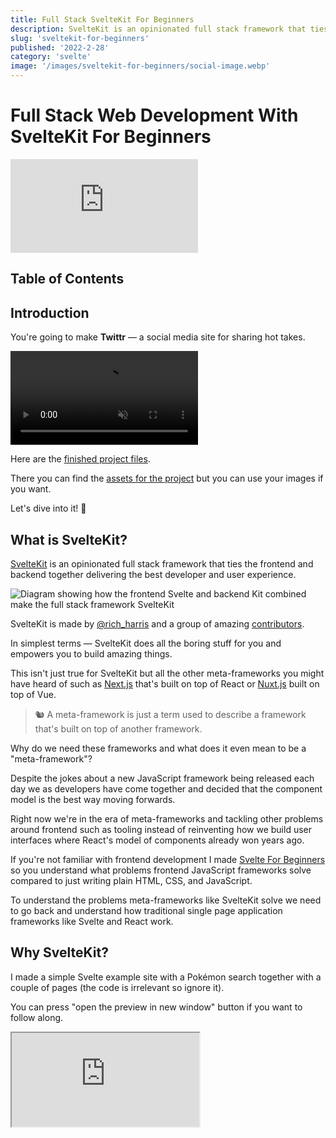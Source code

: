 ```yaml
---
title: Full Stack SvelteKit For Beginners
description: SvelteKit is an opinionated full stack framework that ties the frontend and backend together delivering the best developer and user experience.
slug: 'sveltekit-for-beginners'
published: '2022-2-28'
category: 'svelte'
image: '/images/sveltekit-for-beginners/social-image.webp'
---
```


# Full Stack Web Development With SvelteKit For Beginners

<Iframe
  title="SvelteKit For Beginners"
  src="https://www.youtube.com/embed/bLBHecY4-ak"
  frameborder="0"
  allow="accelerometer; autoplay; clipboard-write; encrypted-media; gyroscope; picture-in-picture"
  allowfullscreen
></Iframe>

## Table of Contents

## Introduction

You're going to make **Twittr** — a social media site for sharing hot takes.

<video autoPlay={true} loop muted controls>
  <source src="/images/sveltekit-for-beginners/twittr.mp4" type="video/mp4" />
</video>

Here are the [finished project files](https://github.com/JoysOfCode/sveltekit-for-beginners).

There you can find the [assets for the project](https://github.com/JoysOfCode/sveltekit-for-beginners/tree/main/static) but you can use your images if you want.

Let's dive into it! 🐬

## What is SvelteKit?

[SvelteKit](https://kit.svelte.dev/) is an opinionated full stack framework that ties the frontend and backend together delivering the best developer and user experience.

<Image
  width={774}
  height={362}
  src="/images/sveltekit-for-beginners/sveltekit.webp"
  alt="Diagram showing how the frontend Svelte and backend Kit combined make the full stack framework SvelteKit"
/>

SvelteKit is made by [@rich_harris](https://twitter.com/rich_harris) and a group of amazing [contributors](https://github.com/sveltejs/kit/graphs/contributors).

In simplest terms — SvelteKit does all the boring stuff for you and empowers you to build amazing things.

This isn't just true for SvelteKit but all the other meta-frameworks you might have heard of such as [Next.js](https://nextjs.org/) that's built on top of React or [Nuxt.js](https://nuxtjs.org/) built on top of Vue.

<blockquote>
  🐿️ A meta-framework is just a term used to describe a framework that's built
  on top of another framework.
</blockquote>

Why do we need these frameworks and what does it even mean to be a "meta-framework"?

Despite the jokes about a new JavaScript framework being released each day we as developers have come together and decided that the component model is the best way moving forwards.

Right now we're in the era of meta-frameworks and tackling other problems around frontend such as tooling instead of reinventing how we build user interfaces where React's model of components already won years ago.

If you're not familiar with frontend development I made [Svelte For Beginners](https://joyofcode.xyz/svelte-for-beginners) so you understand what problems frontend JavaScript frameworks solve compared to just writing plain HTML, CSS, and JavaScript.

To understand the problems meta-frameworks like SvelteKit solve we need to go back and understand how traditional single page application frameworks like Svelte and React work.

## Why SvelteKit?

I made a simple Svelte example site with a Pokémon search together with a couple of pages (the code is irrelevant so ignore it).

You can press "open the preview in new window" button if you want to follow along.

<Iframe
  title="Svelte Single Page Application Example"
  src="https://codesandbox.io/embed/svelte-spa-example-hbowb?fontsize=14&hidenavigation=1&module=%2Froutes%2FHome.svelte&theme=dark&runonclick=1"
/>

Everything you see on the page like the content changing and navigation is done by JavaScript.

This is normal to most people who started web development in recent years. In the past if you used a server-side language like [PHP](https://www.php.net/) this wouldn't be possible because a server would have to create the page and send you the HTML over the wire and then you would sprinkle JavaScript using something like [jQuery](https://jquery.com/).

The reason frontend JavaScript frameworks exist is because we want that nice user experience and feedback when you're entering a form and app-like feel navigating pages without having to refresh the page (think of Gmail) but it comes at a cost.

If you disable JavaScript or it fails to load for whatever reason all you have is a blank page.

What happens when the page loads? The default Pokémon it fetches is Pikachu so press <kbd>Ctrl + Shift + I</kbd> to open the developer tools.

If you inspect the elements on the page inside the elements tab the fetched Pokémon is right there.

<Image
  width={943}
  height={707}
  src="/images/sveltekit-for-beginners/elements-tab.webp"
  alt="Showing the elements tab inside developer tools"
/>

If you look at the response when you load the page inside the network tab (refresh the page) or view page source it's just a HTML shell that you query using JavaScript and attach the Svelte app onto.

<blockquote>
  🐿️ This means when a bot tries to index your site unless it can execute the
  JavaScript it's like nothing is there.
</blockquote>

<Image
  width={943}
  height={707}
  src="/images/sveltekit-for-beginners/network-tab.webp"
  alt="Showing the network tab for initial page load inside developer tools"
/>

Try searching for "charizard" (press <kbd>Enter</kbd> to submit the form) and you can see a fetch API request has been made and Svelte updates the user interface but we're still using the same `index.html` file.

<Image
  width={943}
  height={707}
  src="/images/sveltekit-for-beginners/network-request.webp"
  alt="Showing the network request response inside the network tab when fetching a Pokémon"
/>

This might be alright for a dashboard where we don't care about indexing pages for search engine optimization but most sites do and using any secrets like user authentication is where things start to become hard.

There's a couple of problems with single page applications:

- The SEO suffers because it's not using server-side rendering or prerendering to static pages
- Requires a separate backend if we want to do anything like having to send a secret to an API
- Doesn't work without JavaScript
- The large JavaScript bundle could be the single point of failure when loading the page
- You have to decide how to ship your code to users

Let's do a mental exercise. Stick with me!

You could build your own full stack framework if we look at the [Svelte documentation for SSR](https://svelte.dev/docs#compile-time-svelte-compile) and figure out how to server-render a component and hydrate it on the client.

<blockquote>
  🐿️ Hydration is a term that means adding JavaScript to the page after the
  server builds and hands you the HTML page. The page is "dry" so you "hydrate"
  it. 🤭
</blockquote>

You also want a nice developer experience and a fast development server that instantly updates when you make a change and can resolve dependencies and bundle your code so you decide to use [Vite](https://vitejs.dev/).

Easy! 😏 You only need...

- File based routing
- Figure out how to server-render a component
- Hydrate the component so the JavaScript works
- Make server-side rendering and prerendering work
- Code splitting which means only loading the assets that are required per page
- The [Fetch API](https://developer.mozilla.org/en-US/docs/Web/API/Fetch_API) at the time of writing this only works in the browser so we need to polyfill it if we want to use it on the server
- Figure out how to use client-side navigation so we keep the great user experience
- Use data prefetching when a user hovers over a link so the content is loaded before they visit the page
- It would be nice to also have TypeScript, ESLint, Prettier configured
- Figure out how to deploy our full stack project to anywhere
- ...

That would be a complete nightmare! 😱 I wouldn't even know where to begin to be frank with you. You don't have to either — SvelteKit has already done the hard work for us.

In fact we can have the best of both worlds using server-side rendering and client-side navigation without page refresh.

If you want you can even prerender every page or only do it for ones that don't change like the about page so they don't even need to ship JavaScript. 🤯

SvelteKit uses the web platform [Request](https://developer.mozilla.org/en-US/docs/Web/API/Request) and [Response](https://developer.mozilla.org/en-US/docs/Web/API/Response) objects of the [Fetch API](https://developer.mozilla.org/en-US/docs/Web/API/Fetch_API) so it's not tied to any environment but uses [adapters](https://kit.svelte.dev/docs/adapters) that generate the output required for the target platform without configuration.

<blockquote>
  🐿️ Fetch provides a generic definition of `Request` and `Response` objects.
  This will allow them to be used wherever they are needed in the future,
  whether it’s for service workers, Cache API, and other similar things that
  handle or modify requests and responses.
</blockquote>

This just means that you can spend more time on [MDN](https://developer.mozilla.org/en-US/) learning about web fundamentals and improve as a web developer instead of just learning a framework abstraction.

SvelteKit and Next.js let you prerender your site meaning all your pages are built in advance but have endpoints like I'm using for subscribing to the [newsletter](https://joyofcode.xyz/newsletter) thanks to serverless functions that give you a sip of server-side JavaScript only when you need it when hosted on services like [Netlify](https://www.netlify.com/) and [Vercel](https://vercel.com/) that have a generous free tier (the site you're on only costs me time and paying for the domain name).

Because we're using a full stack framework we can create endpoints that correspond to [HTTP request methods](https://developer.mozilla.org/en-US/docs/Web/HTTP/Methods) such as **GET** and **POST** same as using a backend framework like [Express](https://expressjs.com/).

<Iframe
  title="SvelteKit example"
  src="https://stackblitz.com/edit/sveltekit-example?ctl=1&embed=1&file=src/routes/index.svelte&hideExplorer=1&hideNavigation=1
"
/>

For the example to work you need to **allow cookies**.

Here is the [same example but using SvelteKit](https://stackblitz.com/edit/sveltekit-example?file=src/routes/index.svelte) if you want to try it out. It's using a real Node.js environment thanks to [WebContainers](https://blog.stackblitz.com/posts/introducing-webcontainers/). 🤯

I'm going to explain how everything works later when we start diving into SvelteKit so don't worry. That being said I encourage you to explore!

Instead of using a `fetch` request on the client the form sends the Pokémon the user typed in to the `site.com/pokemon.json` endpoint using **POST** and updates the `pokemon` on the server. The `load` function also runs on the server so we can do a **GET** request to the same endpoint that just returns the `pokemon`.

The only thing that changed is that **the computation moved from the frontend to the backend**.

This might be hard to wrap your head around at first — I know it was for me!

Open the page inside a new window and navigate to the network tab inside your developer tools. Disable JavaScript by pressing <kbd>Ctrl + P</kbd> and type `> javascript` until you see the option to run the command **"Disable JavaScript"** (you can enable it the same way later).

Try refreshing the page and enter a Pokémon.

<Image
  width={871}
  height={695}
  src="/images/sveltekit-for-beginners/javascript-disabled.webp"
  alt="Network tab showing how the page works with JavaScript disabled"
/>

You can see the page refresh if you look at the favicon at the top left. There's no JavaScript! 🤯

If you look at the response or view the page source the HTML generated from the server is right there! You can see how the page is being hydrated.

<Image
  width={871}
  height={695}
  src="/images/sveltekit-for-beginners/ssr-hydrate.webp"
  alt="Shows page source using server-side rendering and hydration"
/>

Over the years we forgot how basic things like forms work and started to rely on JavaScript for everything but now we can have the best of both of worlds using progressive enhancement.

**The point is not that your site should work without JavaScript but before JavaScript**.

I'm going to show you later how you can progressively enhance forms to use the Fetch API when JavaScript is available.

Keep in mind **it's using server-side rendering but also has client-side navigation** because once the page is rendered it turns into a single page application.

Since the about page doesn't have any interactivity you don't have to ship any JavaScript so you can specify it should be prerendered and disable hydration for production.

Meta-frameworks like SvelteKit **blur the line between frontend and backend** which is great because you don't even realize you're a full stack developer.

<blockquote>
  🐿️ You might wonder when to use Svelte or Sveltekit but always use SvelteKit
  because it's opinionated.
</blockquote>

There's a lot more to learn about SvelteKit but first let me give you a tour of SvelteKit.

## SvelteKit Tour

You should have [Node.js](https://nodejs.org/en/) installed. A basic understanding of JavaScript and Svelte helps - I made [SvelteKit For Beginners](https://joyofcode.xyz/svelte-for-beginners) that teaches you Svelte through JavaScript and answers what problems JavaScript frameworks solve.

For the editor I'm using [Visual Studio Code](https://code.visualstudio.com/) but you use what you prefer. If you're on a potato 🥔 you can try [StackBlitz](https://stackblitz.com/) at no cost. Sign in with GitHub and select the SvelteKit project.

<blockquote>
  🐿️ At the time of writing this post SvelteKit is near its 1.0 release so there
  shouldn't be breaking changes but always practice reading the documentation.
</blockquote>

🖌️ Let's start a fresh [SvelteKit](https://kit.svelte.dev/) project!

```shell:terminal
npm init svelte@next
```

🖌️ Select the barebones **"skeleton project"**. I opted for **"yes"** for other options except the last one for testing.

I'm going to use TypeScript but it's optional! You can ignore the types if you want.

```shell:terminal
✔ Where should we create your project?
  (leave blank to use current directory) …
✔ Which Svelte app template? › Skeleton project
✔ Use TypeScript? … No / Yes
✔ Add ESLint for code linting? … No / Yes
✔ Add Prettier for code formatting? … No / Yes
✔ Add Playwright for browser testing? … No / Yes
```

<blockquote>
  🐿️ ESLint is like a spellchecker for your code and Prettier helps you format
  your code so it's neat and tidy.
</blockquote>

🖌️ Don't forget to install the dependencies after which you can start the development server at [http://localhost:3000/](http://localhost:3000/).

```shell:terminal
npm i && npm run dev
```

Let this simmer for a bit while we explore the file structure.

```shell:terminal
.
├── .svelte-kit
├── src
│   ├── app.d.ts
│   ├── app.html
│   └── routes
│       └── index.svelte
├── static
│   └── favicon.png
├── package.json
├── svelte.config.js
└── tsconfig.json
```

**.svelte-kit**  
Holds what makes SvelteKit work and the output of your project. For example `.svelte-kit/runtime/components` holds the template for the `error.svelte` and `layout.svelte` components you're going to see later.

**src**  
Is where your're going to store code you write:

- `app.d.ts` are just some type definitons for SvelteKit
- `app.html` is going to be used as a template for your pages where the `%placeholder%` is so you shouldn't change this
- `routes` are the pages in your project because at the heart of SvelteKit is a filesystem-based router so for example if you create `about.svelte` it maps to the `/about` route

**static**  
Great for static assets such as a favicon or images you might have and they're served from the root like `/favicon.png`.

**package.json**  
Includes some scripts for running the development server and building and previewing our project alongside some development dependencies that aren't important.

I want you to note `"type": "module"` that means we're using [ES modules](https://nodejs.org/api/esm.html) (`import thing from 'thing'` syntax which you don't have to think about right now but it's good to know 😅).

**svelte.config.js**  
SvelteKit config where you can also add plugins.

**tsconfig.json**  
The config for the TypeScript compiler that's already set up for you.

There's some other unimportant configuration files you're not going to touch besides `.gitignore` and `.prettierrc`.

<blockquote>
  🐿️ Don't be afraid to poke around files and folders. It might surprise you
  what you can learn even if you don't understand the code.
</blockquote>

Phew! That's it for this episode of SvelteKit cribs.

## Setting Up Prisma

How many hours have you wasted trying to set up a database for a tutorial? It gives me anxiety because it always goes wrong and it's crap I don't care about. This isn't that kind of tutorial.

[Prisma](https://www.prisma.io/) is a library that lets you write JavaScript instead of raw SQL for interacting with a database and it generates types for you. It's a joy! 😍

This is a Prisma schema.

```ts:schema.prisma {showLineNumbers}
model User {
  id      Int      @id @default(autoincrement())
  email   String   @unique
  name    String?
}
```

Generated SQL.

```sql:SQL {showLineNumbers}
CREATE TABLE "User" (
  "id" SERIAL,
  "email" TEXT NOT NULL,
  "name" TEXT,
  PRIMARY KEY ("id")
);
```

I'm going to be honest here — I don't even know SQL and you don't have to. This empowers you as a developer to do more.

We're going to use a SQLite database that's just a regular file so we don't have to set up anything. Later if you decide to use another SQL database you simply change the config and that's it.

If you want syntax highlighting and formatting you can get the [Prisma VS Code extension](https://marketplace.visualstudio.com/items?itemName=Prisma.prisma) and to format on save using Prettier you can add this rule to your VS Code settings (you have to enable **"format on save"** in your settings).

```json:settings.json {showLineNumbers}
"[prisma]": {
  "editor.defaultFormatter": "Prisma.prisma"
}
```

🖌️ Let's initialize Prisma.

```shell:terminal
npx prisma init --datasource-provider sqlite
```

```shell:terminal
✔ Your Prisma schema was created at prisma/schema.prisma
  You can now open it in your favorite editor.
```

This is going to create a `prisma` folder and set up the SQLite config for you. Inside the generated `.env` file is the `DATABASE_URL` you can change in the future.

That's right, you already have a database! 🤯

<blockquote>
  🐿️ `npx` lets you use a package without having to do a global install. The
  binaries are located in `node_modules/.bin` where you can also find
  `svelte-kit`. You can run `npx prisma` to see the CLI options.
</blockquote>

🖌️ Open `schema.prisma` and let's create our schema! You can ignore the config at the top.

<details>
  <summary>schema.prisma</summary>

```ts:prisma/schema.prisma {showLineNumbers}
generator client {
  provider = "prisma-client-js"
}

datasource db {
  provider = "sqlite"
  url      = env("DATABASE_URL")
}

model Tweet {
  id      Int      @id @default(autoincrement())
  url     String
  posted  DateTime
  content String
  likes   Int
  user    User     @relation(fields: [userId], references: [id])
  userId  Int
}

model User {
  id     Int     @id @default(autoincrement())
  email  String  @unique
  handle String  @unique
  name   String
  avatar String
  about  String
  tweets Tweet[]
  liked  Liked[]
}

model Liked {
  id      Int  @id @default(autoincrement())
  tweetId Int  @unique
  user    User @relation(fields: [userId], references: [id])
  userId  Int
}
```

</details>

In the schema you're creating the `Tweet`, `User` and `Liked` tables. The tweets are linked to the `User` table by using `@relation` where the `userId` field matches the `id` field of `Tweet`. In the same way the `Liked` table references the `User` so we can know what tweets they liked.

🖌️ The last step is to install the [Prisma Client](https://www.prisma.io/docs/concepts/components/prisma-client) which generates the client and types you can use.

```shell:terminal
npm i @prisma/client
```

🖌️ Create the database from the schema.

```shell:terminal
npx prisma db push
```

```shell:terminal
SQLite database dev.db created at file:./dev.db

🚀  Your database is now in sync with your schema. Done in 129ms

✔ Generated Prisma Client in 78ms
```

That's it! 😄

<blockquote>
  🐿️ If `npx prisma db push` fails at generating try installing the Prisma CLI
  with `npm i -D prisma` and run it again.
</blockquote>

This creates a `dev.db` file that's our SQLite database.

If you ever want to start fresh you can simply delete `dev.db` and run the same command.

<blockquote>
  🐿️ `db push` is great for prototyping but use `migrate dev` in a real project
  to create a history of your database when you make any change.
</blockquote>

🖌️ It's a great idea to `.gitignore` any generated file but our database could contain sensitive information.

```:.gitignore {9} {showLineNumbers}
.DS_Store
node_modules
/build
/.svelte-kit
/package
.env
.env.*
!.env.example
dev.db
```

You can read the exemplary [Prisma documentation](https://www.prisma.io/docs/) if you want to learn more and [Prisma's Data Guide](https://www.prisma.io/dataguide/) to learn basics of databases.

Another awesome thing about Prisma is [Prisma Studio](https://www.prisma.io/studio). You can open it with `npx prisma studio` if you want a graphical user interface to explore your data. It gives me [phpMyAdmin](https://www.phpmyadmin.net/) vibes!

I could leave it here but I want to show you how to 🌱 seed a database or populate it with data which is **purely optional**.

🖌️ Inside `prisma` create `seed.ts`.

<details>
<summary>seed.ts</summary>

```ts:prisma/seed.ts {showLineNumbers}
import PrismaClientPkg from '@prisma/client'

// Prisma doesn't support ES Modules so we have to do this
const PrismaClient = PrismaClientPkg.PrismaClient
const prisma = new PrismaClient()

export function randomUrl(): string {
	return Math.random().toString(16).slice(2)
}

// gets random time starting from now and
// going back one day whenever you seed the
// database in the future
export function randomDate(): string {
	// this is set to one day
	const offset = 24 * 60 * 60 * 1000 * 1

	const current = new Date().getTime()
	const random = Math.random() * offset
	const difference = new Date(current - random)

	return difference.toISOString()
}

function getUsers() {
	return [
		{
			name: 'matia',
			handle: '@joyofcodedev',
			email: 'matia@example.test',
			avatar: '/profile/matia/avatar.webp',
			about: 'Likes long walks on the beach. 😘',
			tweets: {
				create: [
					{
						url: randomUrl(),
						posted: randomDate(),
						content: `SvelteKit is lit. 🔥`,
						likes: 10
					},
					{
						url: randomUrl(),
						posted: randomDate(),
						content: `I love Svelte! ❤️`,
						likes: 24
					},
					{
						url: randomUrl(),
						posted: randomDate(),
						content: `Sometimes when I'm writing JavaScript I want to throw up my hands and say "this is crazy!" but I can't remember what "this" refers to. 🤪`,
						likes: 0
					},
					{
						url: randomUrl(),
						posted: randomDate(),
						content: `How do you comfort a JavaScript bug? You console it. 🤭`,
						likes: 0
					}
				]
			}
		},
		{
			name: 'bob',
			handle: '@bobross',
			email: 'bob@example.test',
			avatar: '/profile/bob/avatar.webp',
			about: 'Likes painting.',
			tweets: {
				create: [
					{
						url: randomUrl(),
						posted: randomDate(),
						content: `Use your imagination. Wind it up, blend it together. The joy of painting really is universal.`,
						likes: 1
					},
					{
						url: randomUrl(),
						posted: randomDate(),
						content: `The only thing I have control over is taking out the trash. 😂`,
						likes: 4
					},
					{
						url: randomUrl(),
						posted: randomDate(),
						content:
							'Painting is as individual as people are. 👩‍🎨',
						likes: 0
					},
					{
						url: randomUrl(),
						posted: randomDate(),
						content:
							'All we do is just sorta have an idea in our mind, and we just sorta let it happen. 🌈',
						likes: 10
					}
				]
			}
		}
	]
}

async function seed() {
	await Promise.all(
		getUsers().map((user) => {
			return prisma.user.create({ data: user })
		})
	)
}

seed()
```

</details>

I have some helper functions to create a random looking url and random date so it looks like it was posted on the same day.

I'm creating an array of users that matches the fields in the schema we created and then going over them and creating the users with `prisma.user.create`.

🖌️ To transpile TypeScript you need `ts-node` and let's install Node.js types.

```shell:terminal
npm i -D ts-node @types/node
```

<blockquote>
  🐿️ Because there are growing pains in Node.js with the transition to ES
  modules we need to specify a loader.
</blockquote>

I figured this out by reading the error and doing some good old fashioned detective work but I hope they expand [Seeding your database](https://www.prisma.io/docs/guides/database/seed-database) until this gets resolved. 🕵️

🖌️ Add a seed script inside `package.json`.

```json:package.json {showLineNumbers}
"prisma": {
  "seed": "node --loader ts-node/esm prisma/seed.ts"
}
```

🖌️ Seed the data.

```shell:terminal
npx prisma db seed
```

```shell:terminal
🌱  The seed command has been executed.
```

You can look at your data inside Prisma Studio.

<blockquote>
  🐿️ You can find the generated client and types if you dig around
  `node_modules` inside `@prisma+client/.prisma/client`.
</blockquote>

## Landing Page Layout

In this section you're going to learn how to use global styles, nested layouts and catching and showing errors.

Before I start I'm going to update the path alias in the SvelteKit config because I prefer to use `$root` to be able to access the `src` folder from anywhere in the project.

```js:svelte.config.js {3,10-16} {showLineNumbers}
import adapter from '@sveltejs/adapter-auto'
import preprocess from 'svelte-preprocess'
import path from 'path'

const config = {
	preprocess: preprocess(),

	kit: {
		adapter: adapter(),
		vite: {
			resolve: {
				alias: {
					$root: path.resolve('./src')
				}
			}
		}
	}
}

export default config
```

```json:tsconfig.json {4-7} {showLineNumbers}
{
	"compilerOptions": {
    // ...
		"baseUrl": ".",
		"paths": {
			"$root/*": ["./src/*"]
		}
	}
}
```

I prefer not to use semicolons and have the line length be shorter so it's easier for me to present code.

```json:.prettierrc {2,6} {showLineNumbers}
{
	"semi": false,
	"useTabs": true,
	"singleQuote": true,
	"trailingComma": "none",
	"printWidth": 60
}
```

🖌️ First let's update the favicon so it's more appropriate and you can also remove the one inside the `static` folder.

```html:src/app.html {6} {showLineNumbers}
<!DOCTYPE html>
<html lang="en">
	<head>
		<meta charset="utf-8" />
		<meta name="description" content="" />
		<link rel="icon" href="https://fav.farm/🐦️" />
		<meta
			name="viewport"
			content="width=device-width, initial-scale=1"
		/>
		%svelte.head%
	</head>
	<body>
		<div>%svelte.body%</div>
	</body>
</html>
```

🖌️ I have some global styles with CSS variables and resets so let's add those inside a `styles` folder in `src`.

<details>
  <summary>global.css</summary>

```css:src/styles/global.css
/* Setup */

@import url('https://fonts.googleapis.com/css2?family=Inter:wght@400;700&display=swap');

*,
*::before,
*::after {
	margin: 0;
	padding: 0;
	box-sizing: border-box;
}

:root {
	--font-serif: 'Inter', sans-serif;
	--font-16: 1.6rem;
	--font-18: 1.8rem;
	--font-24: 2.4rem;
	--font-32: 3.2rem;
	--font-80: 8rem;

	--spacing-4: 0.4rem;
	--spacing-8: 0.5rem;
	--spacing-16: 1.6rem;
	--spacing-20: 2rem;
	--spacing-24: 2.4rem;
	--spacing-32: 3.2rem;

	--color-brand: hsl(204 88% 53%);
	--color-text-primary: hsl(0 0% 98%);
	--color-text-muted: hsl(210 34% 80%);
	--color-bg-primary: hsl(210 34% 13%);
	--color-bg-secondary: hsl(209, 35%, 15%);
	--color-btn-primary-active: var(--color-brand);
	--color-btn-primary-active-hover: hsl(204 88% 60%);
	--color-btn-primary-inactive: hsl(205 70% 33%);
	--color-btn-secondary: hsl(192 19% 95%);
	--color-border-primary: hsl(0, 0%, 34%);
	--color-link-hover: hsl(209 22% 19%);
	--color-placeholder: hsl(210 34% 80%);

	--radius-base: 2.4rem;
}

::-webkit-scrollbar {
	width: 4px;
	height: 4px;
}

::-webkit-scrollbar-track {
	background-color: transparent;
}

::-webkit-scrollbar-thumb {
	background-color: var(--color-brand);
	border-radius: var(--radius-base);
}

html {
	font-size: 62.5%;
}

html,
body {
	height: 100%;
}

body {
	font-family: var(--font-serif);
	font-size: var(--font-18);
	color: var(--color-text-primary);
	background-color: var(--color-bg-primary);
}

a {
	text-decoration: none;
	color: var(--color-text-primary);
}

label {
	display: block;
	margin: var(--spacing-8) 0;
	font-size: var(--font-24);
	color: var(--color-text-muted);
}

input {
	padding: var(--spacing-16);
	font-size: var(--font-24);
	border-radius: var(--radius-base);
	border: none;
}

.btn {
	padding: var(--spacing-16) var(--spacing-32);
	font-size: var(--font-18);
	font-weight: bold;
	color: var(--color-text-primary);
	background-color: var(--color-btn-primary-active);
	border-radius: var(--radius-base);
	border: none;
	cursor: pointer;
}

.btn:hover {
	background-color: var(--color-btn-primary-active-hover);
}

.btn:disabled {
	color: var(--color-text-muted);
	background-color: var(--color-btn-primary-inactive);
	cursor: not-allowed;
}

ul,
ol {
	list-style: none;
}

/* Utils */

.responsive {
	resize: both;
	overflow: scroll;
	border: 1px solid hsl(0 0% 0%);
}

.placeholder {
	padding: var(--spacing-20) 0;
	background-color: var(--color-placeholder);
	border-radius: var(--radius-base);
}
```

</details>

🖌️ To start let's add a simple landing page so open `index.svelte` and update it.

```html:app.html:routes/index.svelte {showLineNumbers}
<script lang="ts">
	import { fly } from 'svelte/transition'
</script>

<svelte:head>
	<title>Twittr</title>
</svelte:head>

<main
	class="container"
	in:fly={{ x: -100, duration: 250, delay: 300 }}
	out:fly={{ x: -100, duration: 250 }}
>
	<section class="hero">
		<h1 class="title">Twittr 🐦️</h1>
		<p class="text">Share your hot take with everyone.</p>
	</section>

	<section class="login">
		<a class="btn" href="/home">🔥 Share Your Hot Take</a>
	</section>
</main>

<style>
	.container {
		height: 100vh;
		display: grid;
	}

	.hero,
	.login {
		display: grid;
		place-content: center;
	}

	.hero {
		background-color: var(--color-brand);
		text-align: center;
	}

	.title {
		font-size: var(--font-80);
		z-index: 2;
	}

	.text {
		padding: var(--spacing-16);
		transform: rotate(2deg) translateY(-40%);
		background: var(--color-bg-primary);
		font-weight: bold;
		font-size: var(--font-24);
		z-index: 1;
	}

	@media (min-width: 1024px) {
		.container {
			grid-template-columns: repeat(2, 1fr);
		}
	}
</style>
```

The `<svelte:head>` is a special element you can use to insert elements inside the `<head>` element.

Let's appreciate how links are just regular HTML in SvelteKit where in other frameworks it's not so elegant.

We can import the global styles but they wouldn't work for other pages.

You could create a `<Layout>` component that wraps everything but in SvelteKit you should use nested layout using the `__layout.svelte` component for repeating content and `<slot>` to catch everything else.

<blockquote>
  🐿️ Files starting with `_` and `__` are ignored as pages in SvelteKit.
</blockquote>

Let's see how this looks in practice!

🖌️ Inside `routes` add `__layout.svelte`.

```html:routes/__layout.svelte {showLineNumbers}
<script lang="ts">
	import '$root/styles/global.css'
</script>

<slot />
```

<Image
  width={1234}
  height={838}
  src="/images/sveltekit-for-beginners/landing-page.webp"
  alt="Landing page"
/>

It's that simple to have nested layouts! 🤯

This is going to catch everything else so you can read `<slot />` as "rest of the site".

We can nest layouts and break layouts if we have to. For example we're going to have a specific `home` layout with nested pages but for `settings` that's also nested we're going to use a different layout.

What happens if we visit a page that doesn't exist? Try going to [http://localhost:3000/oops](http://localhost:3000/oops).

Oops! 💩

SvelteKit provides a default error page but it's hard to read so we can do better. You can add a custom [error page](https://kit.svelte.dev/docs/layouts#error-pages) that's going to show if a page fails to load.

🖌️ Let's add `__error.svelte` inside `routes` to handle errors.

```html:routes/__error.svelte {showLineNumbers}
<script context="module" lang="ts">
	import type { ErrorLoad } from '@sveltejs/kit'

	export const load: ErrorLoad = ({ error, status }) => {
		return {
			props: {
				title: `${status}: ${error.message}`
			}
		}
	}
</script>

<script lang="ts">
	export let title: string
</script>

<div class="error">
	<h1>{title}</h1>
	<img
		src="/error.webp"
		alt="Surprised cat"
	/>
</div>

<style>
	.error {
		height: 100vh;
		display: grid;
		gap: var(--spacing-32);
		place-content: center;
		place-items: center;
	}

	img {
		width: 200px;
		height: 200px;
		border-radius: 50%;
		object-fit: cover;
	}
</style>
```

<Image
  width={1234}
  height={838}
  src="/images/sveltekit-for-beginners/custom-error.webp"
  alt="Custom error page"
/>

<blockquote>
  🐿️ If you remember from earlier `__error.svelte` and `__layout.svelte`
  templates come from `.svelte-kit`.
</blockquote>

The `context="module"` script runs before the component on the server inside the `load` function and returns a `title` prop that's exposed to our component.

This is how the line between the frontend and backend is blurred and it just works.

## Home Layout

In this section you're going to add the home layout for the navigation, main content and sidebar.

🖌️ Create a `home` folder inside `routes` with `index.svelte` inside which should make it available at [http://localhost:3000/home](http://localhost:3000/home).

```html:routes/home/index.svelte {showLineNumbers}
<svelte:head>
	<title>Home</title>
</svelte:head>

<h1>Feed</h1>

<style>
	h1 {
		position: sticky;
		top: 0;
		padding: var(--spacing-8) var(--spacing-24);
		font-size: var(--font-24);
		backdrop-filter: blur(100px);
	}
</style>
```

I created an `<Icon>` component for SVGs to make the code more readable but I realized I can show you how awesome typed props are using TypeScript.

🖌️ Create a `components` folder in `src` and add `icon.svelte`.

<details>
  <summary>icon.svelte</summary>

```html:components/icon.svelte {showLineNumbers}
<script lang="ts">
	export let name: IconType
	export let width: string
	export let height: string

	type IconType = keyof typeof icons

	const icons = {
		home: {
			box: 24,
			svg: `
        <path
          stroke-linecap="round"
          stroke-linejoin="round"
          stroke-width="2"
          d="M3 12l2-2m0 0l7-7 7 7M5 10v10a1 1 0 001 1h3m10-11l2 2m-2-2v10a1 1 0 01-1 1h-3m-6 0a1 1 0 001-1v-4a1 1 0 011-1h2a1 1 0 011 1v4a1 1 0 001 1m-6 0h6"
        />
      `
		},
		profile: {
			box: 24,
			svg: `
        <path
          stroke-linecap="round"
          stroke-linejoin="round"
          stroke-width="2"
          d="M16 7a4 4 0 11-8 0 4 4 0 018 0zM12 14a7 7 0 00-7 7h14a7 7 0 00-7-7z"
        />
      `
		},
		settings: {
			box: 24,
			svg: `
        <path
          stroke-linecap="round"
          stroke-linejoin="round"
          stroke-width="2"
          d="M10.325 4.317c.426-1.756 2.924-1.756 3.35 0a1.724 1.724 0 002.573 1.066c1.543-.94 3.31.826 2.37 2.37a1.724 1.724 0 001.065 2.572c1.756.426 1.756 2.924 0 3.35a1.724 1.724 0 00-1.066 2.573c.94 1.543-.826 3.31-2.37 2.37a1.724 1.724 0 00-2.572 1.065c-.426 1.756-2.924 1.756-3.35 0a1.724 1.724 0 00-2.573-1.066c-1.543.94-3.31-.826-2.37-2.37a1.724 1.724 0 00-1.065-2.572c-1.756-.426-1.756-2.924 0-3.35a1.724 1.724 0 001.066-2.573c-.94-1.543.826-3.31 2.37-2.37.996.608 2.296.07 2.572-1.065z"
        />
        <path
          stroke-linecap="round"
          stroke-linejoin="round"
          stroke-width="2"
          d="M15 12a3 3 0 11-6 0 3 3 0 016 0z"
        />
      `
		},
		about: {
			box: 24,
			svg: `
        <path
          stroke-linecap="round"
          stroke-linejoin="round"
          stroke-width="2"
          d="M8 12h.01M12 12h.01M16 12h.01M21 12a9 9 0 11-18 0 9 9 0 0118 0z"
        />
      `
		},
		like: {
			box: 24,
			svg: `
        <path
          stroke-linecap="round"
          stroke-linejoin="round"
          stroke-width="1"
          d="M4.318 6.318a4.5 4.5 0 000 6.364L12 20.364l7.682-7.682a4.5 4.5 0 00-6.364-6.364L12 7.636l-1.318-1.318a4.5 4.5 0 00-6.364 0z"
        />
      `
		},
		permalink: {
			box: 24,
			svg: `
          <path
            stroke-linecap="round"
            stroke-linejoin="round"
            stroke-width="1"
            d="M10 6H6a2 2 0 00-2 2v10a2 2 0 002 2h10a2 2 0 002-2v-4M14 4h6m0 0v6m0-6L10 14"
          />
        `
		},
		remove: {
			box: 24,
			svg: `
          <path
            stroke-linecap="round"
            stroke-linejoin="round"
            stroke-width="1"
            d="M19 7l-.867 12.142A2 2 0 0116.138 21H7.862a2 2 0 01-1.995-1.858L5 7m5 4v6m4-6v6m1-10V4a1 1 0 00-1-1h-4a1 1 0 00-1 1v3M4 7h16"
          />
        `
		}
	}

	const icon = icons[name]
</script>

<svg
	class={$$props.class}
	{width}
	{height}
	viewBox="0 0 {icon.box} {icon.box}"
	fill="none"
	stroke="currentColor"
>
	{@html icon.svg}
</svg>
```

</details>

The `<Icon>` component is just an object that contains the SVG content and information and gives you back the SVG based on the passed `name` prop like `<Icon name="home" />`.

How can you know what `name` to pass for the icon? Using TypeScript you can do `type IconType = 'home' | 'profile'` but you would have to update it each time when you add or remove an icon.

The real magic is `type IconType = keyof typeof icons` that slurps up the keys of the object into a string literal. Hover over `IconType` to see the type.

How awesome is that! 😄

Before we add the layout we need to add the `<Navigation>` and `<Trending>` component that's just a placeholder so the site looks more complete.

🖌️ Add `navigation.svelte` under `components`.

<details>
  <summary>navigation.svelte</summary>

```html:components/navigation.svelte {showLineNumbers}
<script lang="ts">
	import { page } from '$app/stores'
	import Icon from '$root/components/icon.svelte'

	$: path = $page.url.pathname
</script>

<aside>
	<div class="container">
		<nav>
			<ul>
				<li>
					<a href="/" class="logo">🐦️</a>
				</li>

				<li class:active={path === '/home'}>
					<a href="/home">
						<Icon width="32" height="32" name="home" />
						<span>Home</span>
					</a>
				</li>

				<li class:active={path === '/home/profile/matia'}>
					<a href="/home/profile/matia">
						<Icon width="32" height="32" name="profile" />
						<span>Profile</span>
					</a>
				</li>

				<li class:active={path === '/home/settings'}>
					<a href="/home/settings">
						<Icon width="32" height="32" name="settings" />
						<span>Settings</span>
					</a>
				</li>

				<li class:active={path === '/home/about'}>
					<a href="/home/about">
						<Icon width="32" height="32" name="about" />
						<span>About</span>
					</a>
				</li>
			</ul>
		</nav>

		<button class="btn tweet">Tweet</button>
	</div>
</aside>

<style>
	.container {
		position: sticky;
		top: 0;
	}

	ul {
		display: grid;
		gap: var(--spacing-8);
		font-size: var(--font-18);
	}

	li a {
		display: inline-flex;
		align-items: center;
		gap: var(--spacing-16);
		padding: 1.4rem;
		border-radius: var(--radius-base);
		transition: all 0.2s ease;
	}

	li a:hover {
		background-color: var(--color-link-hover);
	}

	li.active {
		font-weight: 700;
	}

	.logo {
		font-size: var(--font-32);
	}

	span {
		display: none;
	}

	.tweet {
		display: none;
		text-align: center;
	}

	.tweet:hover {
		background-color: var(--color-btn-primary-active-hover);
	}

	@media (min-width: 1024px) {
		aside {
			padding: 0 var(--spacing-32);
		}

		span {
			display: block;
		}

		.tweet {
			width: 100%;
			display: block;
			margin-top: var(--spacing-16);
		}
	}
</style>
```

</details>

Inside the component we're using a special `page` store value so we know what page we're on and use it to apply an `.active` class if it matches the current page.

The tweet button is just a placeholder so it matches the original design. 😅

🖌️ Add `trending.svelte` under `components`.

<details>
  <summary>trending.svelte</summary>

```html:components/trending.svelte {showLineNumbers}
<aside>
	<div class="container">
		<div class="placeholder" />

		<section>
			<h2>Trends for you</h2>
			<div class="placeholder" />
			<div class="placeholder" />
			<div class="placeholder" />
			<div class="placeholder" />
			<a href="/">Show more</a>
		</section>

		<section>
			<h2>Who to follow</h2>
			<div class="placeholder" />
			<div class="placeholder" />
			<a href="/">Show more</a>
		</section>
	</div>
</aside>

<style>
	.container {
		display: none;
		position: sticky;
		top: 0;
	}

	section {
		display: flex;
		flex-direction: column;
		gap: var(--spacing-24);
		padding: 2rem;
		background-color: var(--color-bg-secondary);
		border: 1px solid var(--color-border-primary);
		border-radius: var(--radius-base);
	}

	h2 {
		font-size: var(--font-18);
	}

	a {
		font-size: var(--font-16);
		color: hsl(204, 88%, 53%);
	}

	@media (min-width: 1024px) {
		.container {
			width: 400px;
			display: flex;
			flex-direction: column;
			gap: var(--spacing-16);
			margin-top: var(--spacing-16);
			padding: 0 var(--spacing-32);
		}
	}
</style>
```

</details>

Now we can create another nested layout and it's going to inherit the global styles from the original. This might be confusing at first but you have to play around with it so try modifying the layouts. Does it match how you thought it works?

🖌️ Create a `__layout.svelte` in the `home` folder.

```html:routes/home/__layout.svelte {showLineNumbers}
<script lang="ts">
	import Navigation from '$root/components/navigation.svelte'
	import Trending from '$root/components/trending.svelte'
</script>

<div class="container">
	<Navigation />
	<main class="feed">
		<slot />
	</main>
	<Trending />
</div>

<style>
	.container {
		height: 100vh;
		max-width: min-content;
		margin: 0 auto;
		display: grid;
		grid-template-columns: min-content 50ch;
	}

	.feed {
		border: 1px solid var(--color-border-primary);
		border-top: none;
		border-bottom: none;
	}

	@media (min-width: 1024px) {
		.container {
			max-width: 1240px;
			margin: 0 auto;
			grid-template-columns: 1fr 50ch 1fr;
		}
	}
</style>
```

The home page is done! 🥳

<Image
  width={1234}
  height={838}
  src="/images/sveltekit-for-beginners/home-page.webp"
  alt="Home page"
/>

I want to show you the real power of nested layouts — if a part of your site explodes it won't bring the entire thing down but just the part that failed with a useful error message. 🤯

🖌️ Let's add an error page which is going to be used by the other pages.

```html:routes/home/__error.svelte {showLineNumbers}
<script lang="ts" context="module">
	import type { ErrorLoad } from '@sveltejs/kit'

	export const load: ErrorLoad = ({ error, status }) => {
		return {
			props: {
				title: `${status}: ${error.message}`
			}
		}
	}
</script>

<script lang="ts">
	export let title: string
</script>

<div class="error">
	<h1>{title}</h1>
	<img src="/dancing.webp" alt="Person dancing" />
</div>

<style>
	.error {
		display: grid;
		gap: var(--spacing-32);
		padding: var(--spacing-24) var(--spacing-32);
		place-items: center;
	}

	img {
		width: 200px;
		height: 200px;
		border-radius: 50%;
		object-fit: cover;
	}
</style>
```

<Image
  width={1249}
  height={878}
  src="/images/sveltekit-for-beginners/nested-error.webp"
  alt="Error page"
/>

## Showing Tweets

In this section you're going to learn how to fetch data using [SvelteKit endpoints](https://kit.svelte.dev/docs/routing#endpoints) to get the tweets from the database and show them in the feed.

SvelteKit endpoints are just files that export [request handler](https://kit.svelte.dev/docs/types#sveltejs-kit-requesthandler) functions that correspond to [HTTP methods](https://developer.mozilla.org/en-US/docs/Web/HTTP/Methods) such as **GET**, **POST**, **PATCH**, **DELETE**.

A `<form>` has an `action` that's the destination that processes the form submission and a `method` to submit the form with.

```html:example.html {showLineNumbers}
<form action="/api/items" method="GET">
  <button>Get Items</button>
</form>
```

<blockquote>
  🐿️ If might be unclear when to use **GET** and **POST** but think of **GET**
  as receiving data and **POST** when you're sending data from a form to change
  something.
</blockquote>

You might have an endpoint inside `routes/api/items.ts` that has a `get` function which returns a list of items in a JSON format when you hit the `/api/items` endpoint.

```js:example.js {showLineNumbers}
export function get() {
  // do some compute on the server
  const items = db.getItems()

  // if it fails we can return a 400 response
  if (!item) {
    status: 400
  }

  return {
    status: 200,
    headers: { 'Content-Type': 'application/json' }
    body: { items }
  }
}
```

If you use a `loader` function inside a component using `fetch` you can expose this as a prop to your component.

If the endpoint has the same name as the component you can just use the `items` prop from the [shadow endpoint](https://github.com/sveltejs/kit/issues/3532).

```html:example.svelte {showLineNumbers}
<script context="module">
	// you don't have to do this part!
	export function loader({ fetch }) {
		// fetch items from endpoint
	}
</script>

<script>
	// the prop comes from the same endpoint
	export let items
</script>
```

I'm going to use the second method because it's less code and having your endpoint where your component is makes it easier to update.

Endpoints are the same as using any other API or a Node.js framework like [Express](https://expressjs.com/) to create API endpoints but instead of using a separate backend framework you can do that with SvelteKit.

Because the compute is on the server we can talk to a database and return only the data we need so the user doesn't pay for it.

It's alright if this is confusing if you're not used to receiving and sending data with forms because it's almost a forgotten art if you only worked with modern JavaScript frameworks.

<blockquote>
  🐿️ Using SvelteKit you can have have a working site before JavaScript and use
  progressive enhancement after JavaScript loads.
</blockquote>

Let's start with showing the tweets which means we have to get the **user information**, **tweet contents** and if a tweet is **liked**.

Because we're using Prisma we can get the data we need and shape it on the server to return only what we need. We're in charge.

<blockquote>
  🐿️ Twitter is a single-page application so it can have nice things as infinite
  scrolling but if you disable JavaScript it's unusable. Later you learn how you
  can use server-side rendering as a fallback and enhance the user experience
  with JavaScript.
</blockquote>

🖌️ We should initialize the Prisma client so we can use it. I like to keep third party code inside the `src/lib` folder so create the `prisma.ts` file.

```ts:src/lib/prisma.ts {showLineNumbers}
import { PrismaClient } from '@prisma/client'

const prisma = new PrismaClient()

export default prisma
```

🖌️ I also like to keep my helper functions inside `src/utils` so add a `date.ts` helper that returns "time ago" for the tweet if it's not older than a day otherwise it shows the date.

```ts:src/lib/date.ts {showLineNumbers}
export function timePosted(createdAt: Date): string {
	try {
		const posted = new Date(createdAt).getTime()
		const currentTime = new Date().getTime()
		const difference = currentTime - posted
		const seconds = difference / 1000
		const minutes = seconds / 60
		const hours = minutes / 60

		if (minutes <= 60) {
			return `${minutes.toFixed()}m`
		}

		if (hours <= 24) {
			return `${hours.toFixed()}h`
		}

		return Intl.DateTimeFormat('en-US', {
			dateStyle: 'medium'
		}).format(posted)
	} catch (error) {
		throw new Error(`💩 Something went wrong: ${error}`)
	}
}
```

Since authentication is outside the scope of this post we're going to use a hardcoded user id but you can implement it later if you want.

<blockquote>
  🐿️ Use <kbd>Ctrl</kbd> + <kbd>Spacebar</kbd> to try out the amazing Prisma
  autocompletion because it knows everything about your schema and is strongly
  typed.
</blockquote>

🖌️ Start by creating the `index.ts` endpoint inside `home`. It has the same name as `index.svelte` so we get access to the props.

```ts:routes/home/index.ts {showLineNumbers}
import type { RequestHandler } from '@sveltejs/kit'

import prisma from '$root/lib/prisma'
import { timePosted } from '$root/utils/date'

export const get: RequestHandler = async () => {
	// get the tweets and the user data (Prisma 😍)
	const data = await prisma.tweet.findMany({
		include: { user: true },
		orderBy: { posted: 'desc' }
	})

	// get the liked tweets
	const liked = await prisma.liked.findMany({
		where: { userId: 1 },
		select: { tweetId: true }
	})

	// we just want an array of the ids
	const likedTweets = Object.keys(liked).map(
		(key) => liked[key].tweetId
	)

	// we can shape the data however we want
	// so our user doesn't have to pay the cost for it
	const tweets = data.map((tweet) => {
		return {
			id: tweet.id,
			content: tweet.content,
			likes: tweet.likes,
			posted: timePosted(tweet.posted),
			url: tweet.url,
			avatar: tweet.user.avatar,
			handle: tweet.user.handle,
			name: tweet.user.name,
			liked: likedTweets.includes(tweet.id)
		}
	})

	if (!tweets) {
		return { status: 400 }
	}

	return {
		headers: { 'Content-Type': 'application/json' },
		status: 200,
		body: { tweets }
	}
}
```

<blockquote>
  🐿️ Anything you `console.log` here gets logged to the terminal because it's on
  the server. The `loader` function on the other hand runs on the server and
  client so you shouldn't use it for secrets.
</blockquote>

🖌️ Let's quickly add a type for the tweet inside `src/types` by creating a `index.ts` file so we can reuse it.

```ts:src/types/index.ts {showLineNumbers}
export type TweetType = {
	id: number
	content: string
	likes: number
	posted: string
	url: string
	avatar: string
	handle: string
	name: string
	liked: boolean
}
```

Back in `index.svelte` we can use the `tweets` prop. You can log it if you want but let me share another 🔥 tip with you.

You can print information to the screen using `JSON.stringify` because sometimes it's easier to look at than using the console.

```html:example.svelte {showLineNumbers}
<script>
	export let tweets
</script>

<pre>
	{JSON.stringify(tweets, null, 2)}
</pre>
```

We just have to loop over each tweet and show it. This is the shape of our data.

```js:example.js {showLineNumbers}
{
	"id": 2,
	"content": "I love Svelte! ❤️",
	"likes": 24,
	"posted": "11h",
	"url": "632fd738d4d0b",
	"avatar": "/profile/matia/avatar.webp",
	"handle": "@joyofcodedev",
	"name": "matia",
	"liked": false
}
```

We're going to pass each tweet as a prop to a `<Tweet>` component mostly because it's more organized and when you want to make a change to it you know what file to open instead of surfing through a sea of things. 🏄️

🖌️ Update `index.svelte`.

```html:routes/home/index.svelte {showLineNumbers}
<script lang="ts">
	import Tweet from '$root/components/tweet.svelte'
	import type { TweetType } from '$root/types'

	export let tweets: TweetType[] = []
</script>

<svelte:head>
	<title>Home</title>
</svelte:head>

<h1>Feed</h1>

{#each tweets as tweet (tweet.id)}
	<Tweet {tweet} />
{/each}

<!-- ... -->
```

🖌️ Create the `tweet.svelte` component inside `components`.

<details>
	<summary>tweet.svelte</summary>

```html:components/tweet.svelte
<script lang="ts">
	import { fade, fly } from 'svelte/transition'

	import Icon from '$root/components/icon.svelte'
	import type { TweetType } from '$root/types'

	export let tweet: TweetType
</script>

<article class="tweet-container" transition:fade>
	<a class="avatar" href="/home/profile/{tweet.name}">
		<img
			width="140"
			height="140"
			src={tweet.avatar}
			alt={tweet.name}
		/>
	</a>

	<div class="tweet-details">
		<div>
			<a href="/home/profile/{tweet.name}" class="user">
				{tweet.name}
			</a>
			<span class="handle">{tweet.handle}</span>
			<span class="posted"> · {tweet.posted}</span>
		</div>

		<div class="tweet">
			<div class="content">
				{tweet.content}
			</div>

			<div class="actions">
				<form action="/home/like" method="post">
					<input type="hidden" name="id" value={tweet.id} />
					<button
						class="btn like"
						title="Like"
						type="submit"
					>
						<div class="circle">
							<Icon
								width="24"
								height="24"
								name="like"
								class={tweet.liked ? 'liked' : ''}
							/>
						</div>
						<span class="count">
							{#key tweet.likes}
								{#if tweet.likes}
									<div
										in:fly={{ y: 40 }}
										out:fly={{ y: 40 }}
									>
										{tweet.likes}
									</div>
								{/if}
							{/key}
						</span>
					</button>
				</form>

				<a
					href="/home/profile/{tweet.name}/status/{tweet.url}"
					class="permalink"
					title="Permalink"
				>
					<div class="circle">
						<Icon width="24" height="24" name="permalink" />
					</div>
				</a>

				<form action="/home?_method=delete" method="post">
					<input type="hidden" name="id" value={tweet.id} />
					<button
						aria-label="Remove tweet"
						class="btn remove"
						title="Remove"
						type="submit"
					>
						<div class="circle">
							<Icon width="24" height="24" name="remove" />
						</div>
					</button>
				</form>
			</div>
		</div>
	</div>
</article>

<style>
	.avatar {
		align-self: start;
	}

	img {
		width: 48px;
		height: 48px;
		border-radius: 50%;
	}

	button {
		font-size: var(--font-16);
		padding: var(--spacing-16);
	}

	.tweet-container:hover {
		background-color: var(--color-bg-secondary);
	}

	.tweet-container {
		display: grid;
		grid-template-columns: min-content 1fr;
		gap: var(--spacing-16);
		padding: var(--spacing-16) var(--spacing-24);
		transition: all 0.3s;
	}

	.tweet-container:not(:last-child) {
		border-bottom: 1px solid var(--color-border-primary);
	}

	.tweet-details {
		display: grid;
		gap: var(--spacing-8);
	}

	.user {
		font-weight: 700;
		text-transform: capitalize;
	}

	.user:hover {
		text-decoration: underline;
	}

	.handle,
	.posted {
		font-size: var(--font-16);
		color: var(--color-text-muted);
	}

	.content {
		font-size: var(--font-16);
	}

	.actions {
		display: flex;
		gap: var(--spacing-32);
		margin-top: var(--spacing-16);
	}

	.actions button,
	.actions a {
		padding: 0;
		color: var(--color-text-muted);
		background: none;
		transition: all 0.3s;
	}

	.circle {
		width: 24px;
		height: 24px;
		display: grid;
		place-content: center;
		padding: var(--spacing-16);
		border-radius: 50%;
		transition: all 0.3s;
	}

	.circle > :global(.liked) {
		color: hsl(9 100% 64%);
		fill: hsl(9 100% 64%);
	}

	.like {
		display: flex;
		align-items: center;
	}

	.like:hover {
		color: hsl(9 100% 64%);
	}

	.like:hover .circle {
		background: hsla(9 100% 64% / 10%);
	}

	.permalink:hover {
		color: hsl(120 100% 40%);
	}

	.permalink:hover .circle {
		background-color: hsla(120 100% 50% / 4%);
	}

	.remove:hover {
		color: hsl(0 100% 50%);
	}

	.remove:hover .circle {
		background-color: hsla(0 100% 50% / 4%);
	}

	.like,
	.remove,
	.permalink {
		width: 80px;
	}

	.count {
		margin-left: var(--spacing-16);
		font-size: 1.4rem;
		font-weight: 400;
		overflow: hidden;
	}
</style>
```

</details>

<Image
  width={1217}
  height={836}
  src="/images/sveltekit-for-beginners/tweets.webp"
  alt="Tweets"
/>

Because we designed the API and shaped the data we have complete control of how we want to use it.

<blockquote>
  🐿️ If you're prerendering pages you don't have to think about caching because
  they're static so if there's a [CDN](https://developer.mozilla.org/en-US/docs/Glossary/CDN) in front of your site it caches it for you until you rebuild and redeploy the site but if you're using server-side rendering you can set [cache-control
  HTTP headers](https://developer.mozilla.org/en-US/docs/Web/HTTP/Headers/Cache-Control) in your endpoint and specify when the page should rebuild.

    ```js
    export async function get() {
    	// ...

    	return {
    		headers: {
    			'Cache-Control': 'max-age=0, s-maxage=60'
    		},
    		body: { data }
    	}
    }
    ```

The `max-age` response directive informs the browser to not cache the page and `s-max-age` helps the CDN know how long to cache the page in seconds.

The `load` function in your page also has a [maxage](https://kit.svelte.dev/docs/loading#output-maxage) option you can set.

</blockquote>

## Compose Tweet

In this section you're going to learn how to add a tweet using the **POST** request.

So far we can only read hot takes but we can't post any! 😱 This requires urgent fixing.

🖌️ Create a `compose.svelte` component inside `components` and import it inside `home/index.svelte`.

```html:components/compose.svelte {showLineNumbers}
<script lang="ts">
	let tweet = ''
	let maxCharacters = 140

	$: charactersLeft = maxCharacters - tweet.length
</script>

<div class="compose">
	<img src="/profile/matia/avatar.webp" alt="Avatar" />
	<form action="/home" method="post" autocomplete="off">
		<input
			aria-label="Enter your Tweet"
			bind:value={tweet}
			name="tweet"
			placeholder="What's your hot take?"
			type="text"
		/>
		<button
			class="btn"
			class:error={charactersLeft < 0}
			disabled={charactersLeft <= 0}
			type="submit"
		>
			{charactersLeft === maxCharacters
				? 'Tweet'
				: charactersLeft}
		</button>
	</form>
</div>

<style>
	.compose {
		display: grid;
		grid-template-columns: min-content 1fr;
		align-items: center;
		gap: var(--spacing-16);
		padding: var(--spacing-16) var(--spacing-24);
		border-bottom: 1px solid var(--color-border-primary);
	}

	img {
		width: 48px;
		height: 48px;
		border-radius: 50%;
	}

	form {
		display: flex;
		align-items: center;
		gap: var(--spacing-16);
	}

	input {
		color: var(--color-text-primary);
		background-color: transparent;
	}

	button {
		min-width: 80px;
		font-size: var(--font-16);
		padding: var(--spacing-16);
	}

	.error {
		color: tomato;
	}
</style>
```

```html:routes/home/index.svelte {2,8} {showLineNumbers}
<script lang="ts">
	import Compose from '$root/components/compose.svelte'
	// ...
</script>

<!-- ... -->

<Compose />

<!-- ... -->
```

Crisis averted! The form is going to **POST** to `/home` so we can start adding the API inside `home/index.ts`.

```ts:routes/home/index.ts {showLineNumbers}
// ...

export const post: RequestHandler = async ({ request }) => {
	const form = await request.formData()
	const tweet = String(form.get('tweet'))

	// you should probably use a validation library
	if (tweet.length > 140) {
		return {
			status: 400,
			body: 'Maximum Tweet length exceeded.',
			headers: { location: '/home' }
		}
	}

	// the user id is hardcoded but you can get it from a session
	await prisma.tweet.create({
		data: {
			posted: new Date(),
			url: Math.random().toString(16).slice(2),
			content: tweet,
			likes: 0,
			user: { connect: { id: 1 } }
		}
	})

	return {}
}
```

To get the form data use `request.formData()` and then you can use [FormData](https://developer.mozilla.org/en-US/docs/Web/API/FormData) methods such as `get` to get the data you want which is why it's important to `name` your form elements.

You can read about it in the [body parsing](https://kit.svelte.dev/docs/routing#endpoints-body-parsing) section of the endpoints documentation.

After you get the value from the form you can create a new tweet that's tied to the user. I return an empty object because it's going to redirect to the form action which is `/home`.

This is what I love about SvelteKit because it's using the web platform since `request` is just a [request object](https://developer.mozilla.org/en-US/docs/Web/API/Request) making you a better web developer.

<blockquote>
  🐿️ You should do validation on the client to give the user feedback and the
  server for proper validation because anyone can change the code on the client.
  Use a form validation library to give you a nice API.
</blockquote>

Share your hot take! 🔥

<Image
  width={776}
  height={170}
  src="/images/sveltekit-for-beginners/hot-take.webp"
  alt="Hot take"
/>

## Removing Tweets

In this section you're going to learn how to remove a tweet using a **DELETE** request.

"But I thought you could only use **GET** and **POST** methods for forms?" I hear you ask you gleeful master of the web arts.

You're right! I'm not going to pretend I understand the history but how do we let the server know when you have sent a **DELETE** request?

SvelteKit lets you override HTTP methods just by changing the config and for the action you add the HTTP verb at the end like `/home?_method=delete` but you use **POST** for the method.

This is our form inside `tweet.svelte` for removing a tweet. We're using a 🥷 sneaky hidden input to send the tweet id.

```html:example.svelte {showLineNumbers}
<form action="/home?_method=delete" method="post">
	<input type="hidden" name="id" value={tweet.id} />
	<button
		aria-label="Remove tweet"
		class="btn remove"
		title="Remove"
		type="submit"
	>
		<div class="circle">
			<Icon width="24" height="24" name="remove" />
		</div>
	</button>
</form>
```

🖌️ Let's update the `svelte.config.js`.

```js:svelte.config.js {showLineNumbers}
// ...

const config = {
	// ...
	kit: {
		// ...
		methodOverride: { allowed: ['DELETE'] }
	}
}
```

Stop the development server with <kbd>Ctrl</kbd> + <kbd>C</kbd> and restart it because you changed the config.

🖌️ Update the `home/index.ts` endpoint.

```ts:routes/home/index.ts
// ...

export const del: RequestHandler = async ({ request }) => {
	const form = await request.formData()
	const tweetId = +form.get('id')

	await prisma.tweet.delete({ where: { id: tweetId } })

	return {
		status: 303,
		headers: { location: '/home' }
	}
}
```

You get the tweet id from the form and turn it into a number after which you remove it from the database. 🧹

Because **POST** is used for **DELETE** a 303 redirect status is used that means it doesn't link to a new resource.

<blockquote>
  🐿️ You can't use `delete` as the function name because it's a reserved word in
  JavaScript.
</blockquote>

## Liking a Tweet

In this section you're going to implement liking a tweet.

For liking a tweet we have to:

- check if the tweet is already liked, if so unlike it and remove the count because it should be unique
- if the tweet isn't liked add the record and update the count

We can maybe add this to our existing endpoint and figure out what action to take for the **POST** request but it's simpler to make another endpoint.

🖌️ Add a `like.ts` endpoint inside `home`.

```ts:routes/home/like.ts {showLineNumbers}
import type { RequestHandler } from '@sveltejs/kit'

export const post: RequestHandler = async ({ request }) => {
	const form = await request.formData()
	const id = +form.get('id')

	const liked = await prisma.liked.count({
		where: { tweetId: id }
	})

	if (liked === 1) {
		await prisma.liked.delete({ where: { tweetId: id } })

		const count = await prisma.tweet.findUnique({
			where: { id },
			select: { likes: true }
		})

		await prisma.tweet.update({
			where: { id },
			data: { likes: (count.likes -= 1) }
		})

		return {
			status: 303,
			headers: {
				location: '/home'
			}
		}
	}

	await prisma.liked.create({
		data: {
			tweetId: id,
			user: { connect: { id: 1 } }
		}
	})

	const count = await prisma.tweet.findUnique({
		where: { id },
		select: { likes: true }
	})

	await prisma.tweet.update({
		where: { id },
		data: { likes: (count.likes += 1) }
	})

	return {
		status: 303,
		headers: { location: '/home' }
	}
}
```

Because you don't want to redirect the page to `/home/like` you have to specify a redirect to `/home` and use the 303 status because it's not a new resource.

## User Profile Page

In this section you're going to learn how to use [dynamic parameters](https://kit.svelte.dev/docs/routing#pages) to implement a user profile.

If you have a `home/profile/user` endpoint where the user value is dynamic it looks more like `home/profile/[user]` where the value inside the brackets is dynamic.

You can use `[parameter]` for naming your folder and files to get a dynamic parameter you can catch in your endpoint.

🖌️ Add a `[user].svelte` file inside `home/profile/[user].svelte`.

```html:routes/home/profile/[user].svelte {showLineNumbers}
<script lang="ts">
	import type { User } from '@prisma/client'

	import Tweet from '$root/components/tweet.svelte'
	import type { TweetType } from '$root/types'

	export let profile: User
	export let tweets: TweetType[]
</script>

<svelte:head>
	<title>{profile.name} ({profile.handle})</title>
</svelte:head>

<div class="profile">
	<img
		class="banner"
		src="/profile/{profile.name}/banner.webp"
		alt="Profile banner"
	/>
	<img
		class="avatar"
		src={profile.avatar}
		alt={profile.name}
	/>
</div>

<div class="content">
	<div class="user">
		<span class="name">{profile.name}</span>
		<span class="handle">{profile.handle}</span>
	</div>
	<div class="about">
		<span>{profile.about}</span>
	</div>
</div>

<nav>
	<a href="/" class="active">Tweets</a>
	<a href="/">Tweets & replies</a>
	<a href="/">Media</a>
	<a href="/">Likes</a>
</nav>

{#each tweets as tweet (tweet.id)}
	<Tweet {tweet} />
{/each}

<style>
	.profile {
		display: grid;
		grid-template-columns: repeat(4, 1fr);
		grid-template-rows: 200px 60px;
	}

	.banner {
		grid-column: 1 / -1;
		grid-row: 1 / 2;
	}

	.avatar {
		grid-column: 1 / 2;
		grid-row: 1 / -1;
		place-self: center;
		align-self: flex-end;
		width: 120px;
		height: 120px;
		margin: 0 var(--spacing-16);
		border-radius: 50%;
		border: 4px solid var(--color-bg-primary);
	}

	img {
		width: 100%;
		height: 100%;
		object-fit: cover;
	}

	.content {
		display: grid;
		gap: var(--spacing-16);
		margin-top: var(--spacing-16);
		padding: 0 var(--spacing-16);
	}

	.user {
		display: grid;
	}

	.name {
		font-size: var(--font-24);
		font-weight: 700;
		text-transform: capitalize;
	}

	.handle {
		color: var(--color-text-muted);
	}

	nav {
		display: flex;
		justify-content: center;
		margin-top: var(--spacing-32);
		border-bottom: 1px solid var(--color-border-primary);
	}

	a {
		padding: var(--spacing-16) var(--spacing-32);
		font-size: var(--font-16);
		color: var(--color-text-muted);
		border-bottom: 4px solid transparent;
		transition: all 0.2s;
	}

	a:hover {
		background-color: var(--color-link-hover);
		border-bottom: 4px solid var(--color-brand);
	}

	.active {
		font-weight: 700;
		border-bottom: 4px solid var(--color-brand);
	}
</style>
```

🖌️ Add a `[user].ts` endpoint inside `home/profile`.

```ts:routes/home/profile/[user].ts {showLineNumbers}
import type { RequestHandler } from '@sveltejs/kit'

import prisma from '$root/lib/prisma'
import { timePosted } from '$root/utils/date'

export const get: RequestHandler = async ({ params }) => {
	const profile = await prisma.user.findFirst({
		where: { name: params.user }
	})

	const tweets = await prisma.tweet.findMany({
		where: { user: { id: 1 } },
		include: { user: true },
		orderBy: { posted: 'desc' }
	})

	const liked = await prisma.liked.findMany({
		where: { userId: 1 },
		select: { tweetId: true }
	})

	const likedTweets = Object.keys(liked).map(
		(key) => liked[key].tweetId
	)

	if (!profile || !tweets || tweets.length === 0) {
		return { status: 404 }
	}

	const userTweets = tweets.map((tweet) => {
		return {
			id: tweet.id,
			content: tweet.content,
			likes: tweet.likes,
			posted: timePosted(tweet.posted),
			url: tweet.url,
			avatar: tweet.user.avatar,
			handle: tweet.user.handle,
			name: tweet.user.name,
			liked: likedTweets.includes(tweet.id)
		}
	})

	return {
		status: 200,
		body: { profile, tweets: userTweets }
	}
}
```

Notice you get redirected to `home` if you like or remove a tweet but it's fine. You can always change that later in a couple of ways like passing where you want to redirect or using another endpoint.

<Image
  width={1217}
  height={836}
  src="/images/sveltekit-for-beginners/user-profile.webp"
  alt="User profile"
/>

## Linking to a Tweet

In this section you're going to learn how to use dynamic parameters to add a permalink to the tweet so people can link to our hot takes.

If you hover over a permalink you might see a weird link such as `home/profile/matia/status/1cd23224e4f38`.

I'm glad I picked this example for the link because it's perfect to showcase how flexible SvelteKit routing is and how you can design endpoints.

Imagine if you had to create a URL like this. First identify the dynamic parts which makes `home/profile/[user]/status/[tweetId]`.

To create something like this you simply create the same path in your folder structure. 🤯

Inside the endpoint you can get the user and the tweet id that's the special url we created in the schema.

🖌️ Create the `home/profile/[user]/status/[tweetId]/index.svelte` path.

```html:home/profile/[user]/status/[tweetId]/index.svelte {showLineNumbers}
<h1>Profile</h1>
```

Try going to a permalink and you should see the title for each one.

🖌️ Create a `index.ts` endpoint in the same place.

```ts:home/profile/[user]/status/[tweetId]/index.ts {showLineNumbers}
import type { RequestHandler } from '@sveltejs/kit'

import prisma from '$root/lib/prisma'
import { timePosted } from '$root/utils/date'

export const get: RequestHandler = async ({ params }) => {
	const tweet = await prisma.tweet.findFirst({
		where: { url: params.tweetId },
		include: { user: true }
	})

	const liked = await prisma.liked.findMany({
		where: { userId: 1 },
		select: { tweetId: true }
	})

	const likedTweets = Object.keys(liked).map(
		(key) => liked[key].tweetId
	)

	const userTweet = {
		id: tweet.id,
		content: tweet.content,
		likes: tweet.likes,
		posted: timePosted(tweet.posted),
		url: tweet.url,
		avatar: tweet.user.avatar,
		handle: tweet.user.handle,
		name: tweet.user.name,
		liked: likedTweets.includes(tweet.id)
	}

	return {
		status: 200,
		body: { tweet: userTweet }
	}
}
```

🖌️ Update `index.svelte`.

```html:home/profile/[user]/status/[tweetId]/index.svelte {showLineNumbers}
<script lang="ts">
	import Tweet from '$root/components/tweet.svelte'
	import type { TweetType } from '$root/types'

	export let tweet: TweetType

	const name = tweet.name
	const content = tweet.content.slice(0, 60)
</script>

<svelte:head>
	<title>{name} on Twittr: "{content}..."</title>
</svelte:head>

<Tweet {tweet} />
```

That's it! 😄

I even recreated how Twitter shows the name and content in the title. Did you know that `<title>` in most browsers can only show up to 60 characters?

## Settings Page

In this section you're going to learn how to reset a layout.

I want to show you how awesome nested layouts are inspired by the [Twitter settings](https://twitter.com/settings/account/personalization). Notice how the contents of the settings update in a separate part of the page when you use the navigation.

🖌️ First start by creating `index.svelte` inside `home/settings` which is going to be empty.

```html:routes/home/settings/index.svelte {showLineNumbers}
<svelte:head>
	<title>Settings</title>
</svelte:head>
```

🖌️ After that you're going to create some random pages inside `settings`.

<details>
  <summary>personalization.svelte</summary>

```html:routes/home/settings/personalization.svelte {showLineNumbers}
<svelte:head>
	<title>Settings | Personalization</title>
</svelte:head>

<h3>Personalization and data</h3>
```

</details>

<details>
  <summary>data.svelte</summary>

```html:routes/home/settings/data.svelte {showLineNumbers}
<svelte:head>
	<title>Settings | Data</title>
</svelte:head>

<h3>Your Twitter data</h3>
```

</details>

<details>
  <summary>cookies.svelte</summary>

```html:routes/home/settings/cookies.svelte {showLineNumbers}
<svelte:head>
	<title>Settings | Cookies</title>
</svelte:head>

<h3>Cookie preferences</h3>
```

</details>

<details>
  <summary>resources.svelte</summary>

```html:routes/home/settings/resources.svelte {showLineNumbers}
<svelte:head>
	<title>Settings | Resources</title>
</svelte:head>

<h3>Additional resources</h3>
```

</details>

I want to reset the layout because while everything is almost the same the `settings` page doesn't have a sidebar but instead it's going to have the content.

🖌️ To reset a layout you use `__layout.reset.svelte`.

```html:routes/home/settings/__layout.reset.svelte {showLineNumbers}
<script lang="ts">
	import { page } from '$app/stores'
	import Navigation from '$root/components/navigation.svelte'

	$: path = $page.url.pathname
</script>

<div class="container">
	<Navigation />
	<main class="settings">
		<h1 class="title">Settings</h1>

		<section class="privacy">
			<h2>Privacy</h2>
			<a
				class:active={path ===
					'/home/settings/personalization'}
				href="/home/settings/personalization"
			>
				Personalization and data
			</a>
			<a
				class:active={path === '/home/settings/data'}
				href="/home/settings/data">Your Twitter data</a
			>
			<a
				class:active={path === '/home/settings/cookies'}
				href="/home/settings/cookies">Cookie preferences</a
			>
		</section>

		<section class="general">
			<h2>General</h2>
			<a
				class:active={path === '/home/settings/resources'}
				href="/home/settings/resources"
			>
				Additional resources
			</a>
		</section>
	</main>
	<aside>
		<slot />
	</aside>
</div>

<style>
	.container {
		height: 100vh;
		max-width: min-content;
		margin: 0 auto;
		display: grid;
		grid-template-columns: min-content 50ch;
	}

	.settings {
		display: grid;
		grid-auto-rows: min-content;
		gap: var(--spacing-24);
		border: 1px solid var(--color-border-primary);
		border-top: none;
		border-bottom: none;
	}

	.privacy,
	.general {
		display: grid;
	}

	h1 {
		font-size: var(--font-18);
		margin-top: var(--spacing-24);
		padding: 0 var(--spacing-16);
	}

	h2 {
		font-size: var(--font-24);
		padding: 0 var(--spacing-16);
	}

	h2 {
		margin-bottom: var(--spacing-16);
	}

	a {
		padding: 1.4rem var(--spacing-16);
	}

	.active {
		background: var(--color-link-hover);
	}

	aside {
		display: none;
		padding: var(--spacing-16);
	}

	@media (min-width: 1024px) {
		.container {
			max-width: 1240px;
			margin: 0 auto;
			grid-template-columns: 1fr 50ch 1fr;
		}

		aside {
			width: 400px;
			display: block;
		}
	}
</style>
```

The content is going to show on the right when we use the navigation inside the `<aside>` element where you used `<slot />`.

Unfortunately I didn't have enough time to make it responsive. 😅

<Image
  width={1249}
  height={878}
  src="/images/sveltekit-for-beginners/settings.webp"
  alt="Settings page"
/>

## About Page

In this section you're going to learn how you can use [page options](https://kit.svelte.dev/docs/page-options) to change how a page is rendered.

If you don't need JavaScript for a simple page you know doesn't change often you can prerender it.

🖌️ Create `index.svelte` inside `home/about`.

```html:routes/home/about/index.svelte {showLineNumbers}
<script context="module" lang="ts">
	import { dev } from '$app/env'

	// load JavaScript in development for hot module replacement
	export const hydrate = dev

	// prerender static page in production
	export const prerender = true
</script>

<svelte:head>
	<title>About</title>
</svelte:head>

<div class="container">
	<h1>About</h1>
	<div class="content">
		<p>
			Lorem ipsum dolor sit amet consectetur adipisicing
			elit. Voluptatibus eveniet quos impedit cumque,
			deleniti aspernatur atque vitae iusto ratione nam qui.
		</p>
	</div>
</div>

<style>
	h1 {
		font-size: var(--font-24);
	}

	p {
		color: var(--color-text-muted);
	}

	.container {
		display: grid;
		gap: var(--spacing-8);
		padding: var(--spacing-16);
	}

	.content {
		display: grid;
		gap: var(--spacing-16);
	}
</style>
```

<blockquote>
  🐿️ You don't have to put every page inside a folder. In fact because there are
  so many files sharing the same name it's hard to find what you want if you
  perform a search.
</blockquote>

## Progressive Enhancement

In this section you're going to learn how to use [Svelte actions](https://svelte.dev/docs#template-syntax-element-directives-use-action) to progressively enhance forms.

So far our page works before JavaScript. That's great but it feels like the 90s. 🤘

I want to use JavaScript when it's available on the page but I don't want to do the same work twice.

Actions are functions that let you hook into an element so you have a reference to it and do something when it's created or destroyed.

If you're using a third party animation library like [GSAP](https://greensock.com/gsap/) actions are great because in Svelte you want to avoid touching the DOM. You can use actions to make a reusable `bounce` function you can use on any element with `use:bounce` that can also accept options.

Let's pretend that actions don't exist. In that case we just need to prevent the default behavior of the form and use JavaScript as usual.

I simplified the form inside `compose.svelte` for this example.

```html:example.svelte {2-12,16} {showLineNumbers}
<script lang="ts">
	async function handleSubmit(event: SubmitEvent) {
		const form = event.target as HTMLFormElement

		await fetch('/home', {
			method: 'post',
			headers: { accept: 'application/json' },
			body: new FormData(form)
		})

		form.reset()
	}
</script>

<form
	on:submit|preventDefault={handleSubmit}
	action="/home"
	method="post"
>
	<input
		aria-label="Enter your Tweet"
		name="tweet"
		placeholder="What's your hot take?"
		type="text"
	/>
	<button	type="submit">Tweet</button>
</form>
```

Remember the work forms do for us? Yeah, that's what we lost when we decided to use JavaScript for everything when the web platform already does it but now we can have both.

If JavaScript fails the form works but if JavaScript is on the page we're going to use it instead.

<blockquote>
  🐿️ This is an example but you would have to refresh the page because Svelte
  doesn't know that `tweets` in `home/index.svelte` are updated.
</blockquote>

This is great but we would have to to do this for every form duplicating the work so this is where actions can help us.

🖌️ Create a `form.ts` file inside the `lib` folder.

```ts:lib/form.ts {showLineNumbers}
export const enhance = (form: HTMLFormElement) => {
	async function handleSubmit(event: Event) {
		event.preventDefault()

		const response = await fetch(form.action, {
			method: form.method,
			headers: { accept: 'application/json' },
			body: new FormData(form)
		})

		if (!response.ok) {
			console.error(await response.text())
		}
	}

	form.addEventListener('submit', handleSubmit)

	return {
		destroy() {
			form.removeEventListener('submit', handleSubmit)
		}
	}
}
```

- The form is passed from the action
- We set an event listener `handleSubmit` for `submit` using regular JavaScript and return a cleanup function when the form is `destroyed`
- Prevent the default behavior of the form
- The form has the `action` and `method` we can use inside `fetch`

🖌️ Update `compose.svelte` to use the action.

```html:components/compose.svelte {2,13} {showLineNumbers}
<script lang="ts">
	import { enhance } from '$root/lib/form'

	// ...
</script>

<div class="compose">
	<img src="/profile/matia/avatar.webp" alt="Avatar" />
	<form
		action="/home"
		method="post"
		autocomplete="off"
		use:enhance
	>
		<!-- ... -->
	</form>
</div>

<!-- ... -->
```

If you refresh the page you should see it works but how do you let Svelte know when to update it?

Since we know the URL that changed from `form.action` we can use `invalidate` provided by SvelteKit that reruns data fetching on the page and updates what changed.

🖌️ Update `form.ts`.

```ts:lib/form.ts {1,17-21} {showLineNumbers}
import { invalidate } from '$app/navigation'

export const enhance = (form: HTMLFormElement) => {
	async function handleSubmit(event: Event) {
		event.preventDefault()

		const response = await fetch(form.action, {
			method: form.method,
			headers: { accept: 'application/json' },
			body: new FormData(form)
		})

		if (!response.ok) {
			console.error(await response.text())
		}

		// rerun load function
		const url = new URL(form.action)
		url.search = ''
		url.hash = ''
		invalidate(url.href)
	}

	form.addEventListener('submit', handleSubmit)

	return {
		destroy() {
			form.removeEventListener('submit', handleSubmit)
		}
	}
}
```

Awesome! Everything should work but let's add a couple more things before we add the action to other forms.

I want to reset the form when the user submits a tweet so I'm going to pass a `result` function argument that's going to reset the form inside the action. To avoid other pages like `profile` redirecting to `/home` I'm going to use a `page` store value from SvelteKit instead of `form.action` but it's optional.

I tried to make the types more readable compared to the `form.ts` example in the [default SvelteKit project](https://github.com/sveltejs/kit/blob/master/packages/create-svelte/templates/default/src/lib/form.ts) but use their example in a real project because it includes more things such as error handling.

<blockquote>
  🐿️ In the future this is probably going to be part of SvelteKit so it's going
  to be even simpler.
</blockquote>

🖌️ This is the final version of `form.ts` with types.

```ts:lib/form.ts {2,4-11,13,14,16-18,34,39-42} {showLineNumbers}
import { invalidate } from '$app/navigation'
import { page } from '$app/stores'

type Parameters = {
	result?: ({ form }: { form: HTMLFormElement }) => void
}
type Destroy = { destroy: () => void }
type Enhance = (
	form?: HTMLFormElement,
	{ result }?: Parameters
) => Destroy

export const enhance: Enhance = (form, { result } = {}) => {
	let invalidatePath: URL

	page.subscribe((path) => {
		invalidatePath = path.url
	})

	async function handleSubmit(event: Event) {
		event.preventDefault()

		const response = await fetch(form.action, {
			method: form.method,
			headers: { accept: 'application/json' },
			body: new FormData(form)
		})

		if (!response.ok) {
			console.error(await response.text())
		}

		// rerun load function
		const url = new URL(invalidatePath)
		url.search = ''
		url.hash = ''
		invalidate(url.href)

		// reset the form
		if (result) {
			result({ form })
		}
	}

	form.addEventListener('submit', handleSubmit)

	return {
		destroy() {
			form.removeEventListener('submit', handleSubmit)
		}
	}
}
```

🖌️ Update one line inside `compose.svelte`.

```html:components/compose.svelte {6} {showLineNumbers}
<!-- ... -->
<form
	action="/home"
	method="post"
	autocomplete="off"
	use:enhance={{ result: ({ form }) => form.reset() }}
>
<!-- ... -->
```

It might seem like a lot but it's just one file we can reuse thanks to actions so let's do that.

🖌️ The only file we need to update is `tweet.svelte` because we're reusing it for the user profile and the permalink.

```html:components/tweet.svelte {4,36,79} {showLineNumbers}
<script lang="ts">
	import { fade, fly } from 'svelte/transition'

	import { enhance } from '$root/lib/form'
	import Icon from '$root/components/icon.svelte'
	import type { TweetType } from '$root/types'

	export let tweet: TweetType
</script>

<article class="tweet-container" transition:fade>
	<a class="avatar" href="/home/profile/{tweet.name}">
		<img
			width="140"
			height="140"
			src={tweet.avatar}
			alt={tweet.name}
		/>
	</a>

	<div class="tweet-details">
		<div>
			<a href="/home/profile/{tweet.name}" class="user">
				{tweet.name}
			</a>
			<span class="handle">{tweet.handle}</span>
			<span class="posted"> · {tweet.posted}</span>
		</div>

		<div class="tweet">
			<div class="content">
				{tweet.content}
			</div>

			<div class="actions">
				<form action="/home/like" method="post" use:enhance>
					<input type="hidden" name="id" value={tweet.id} />
					<button
						class="btn like"
						title="Like"
						type="submit"
					>
						<div class="circle">
							<Icon
								width="24"
								height="24"
								name="like"
								class={tweet.liked ? 'liked' : ''}
							/>
						</div>
						<span class="count">
							{#key tweet.likes}
								{#if tweet.likes}
									<div
										in:fly={{ y: 40 }}
										out:fly={{ y: 40 }}
									>
										{tweet.likes}
									</div>
								{/if}
							{/key}
						</span>
					</button>
				</form>

				<a
					href="/home/profile/{tweet.name}/status/{tweet.url}"
					class="permalink"
					title="Permalink"
				>
					<div class="circle">
						<Icon width="24" height="24" name="permalink" />
					</div>
				</a>

				<form
					action="/home?_method=delete"
					method="post"
					use:enhance
				>
					<input type="hidden" name="id" value={tweet.id} />
					<button
						aria-label="Remove tweet"
						class="btn remove"
						title="Remove"
						type="submit"
					>
						<div class="circle">
							<Icon width="24" height="24" name="remove" />
						</div>
					</button>
				</form>
			</div>
		</div>
	</div>
</article>

<!-- ... -->
```

Try it out! 💪

## Prefetching

Wouldn't it be awesome if you could preload data for a page before someone visits it? 😔

You can? 😯 That's right. You can use [sveltekit:prefetch](https://kit.svelte.dev/docs/a-options#sveltekit-prefetch) on your links to start loading data when the user hovers over a link.

This is another benefit of code splitting because every route has its own data and styles.

🖌️ Let's change `navigation.svelte` to take advantage of prefetching.

```html:components/navigation.svelte {11,16,21,26} {showLineNumbers}
<!-- ... -->

<aside>
	<div class="container">
		<nav>
			<ul>
				<li>
					<a href="/" class="logo">🐦️</a>
				</li>
				<li class:active={path === '/home'}>
					<a href="/home" sveltekit:prefetch>
						<!-- ... -->
					</a>
				</li>
				<li class:active={path === '/home/profile/matia'}>
					<a href="/home/profile/matia" sveltekit:prefetch>
						<!-- ... -->
					</a>
				</li>
				<li class:active={path === '/home/settings'}>
					<a href="/home/settings" sveltekit:prefetch>
						<!-- ... -->
					</a>
				</li>
				<li class:active={path === '/home/about'}>
					<a href="/home/about" sveltekit:prefetch>
						<!-- ... -->
					</a>
				</li>
			</ul>
		</nav>

		<button class="btn tweet">Tweet</button>
	</div>
</aside>

<!-- ... -->
```

Open the network tab inside your developer tools and look what happens when you hover over the links in the navigation. 😄

## Page Transitions

It would be sweet if we had some page transitions for the main content but we don't want to animate the navigation and sidebar since that content doesn't change.

You're going to create a `<Transition>` component that's going to wrap the `<slot>` inside `home/__layout.svelte`.

One thing we need to know is when the URL changes so we can use the `page` store value from Svelte to pass as a prop to the `<Transition>` component which has a [key block](https://svelte.dev/docs#template-syntax-key) that is going to destroy and recreate the content when the URL changes.

<blockquote>
  🐿️ You already used key block for liking the tweet so it plays the animation
  if you haven't noticed.
</blockquote>

🖌️ Create the `transition.svelte` component inside `components`.

```html:components/transition.svelte {showLineNumbers}
<script lang="ts">
	import { fly } from 'svelte/transition'

	export let url: URL
</script>

{#key url}
	<div
		in:fly={{ y: -50, duration: 250, delay: 300 }}
		out:fly={{ y: -50, duration: 250 }}
	>
		<slot />
	</div>
{/key}
```

<blockquote>
  🐿️ The 300ms delay is because we need to wait out the 250ms duration of the
  animation so it doesn't overlap when the new one starts.
</blockquote>

🖌️ Update `__layout.svelte` inside `home`.

```html:home/__layout.svelte {2,12-14} {showLineNumbers}
<script lang="ts">
	import { page } from '$app/stores'

	import Navigation from '$root/components/navigation.svelte'
	import Trending from '$root/components/trending.svelte'
	import Transition from '$root/components/transition.svelte'
</script>

<div class="container">
	<Navigation />
	<main class="feed">
		<Transition url={$page.url}>
			<slot />
		</Transition>
	</main>
	<Trending />
</div>

<!-- ... -->
```

Don't forget we have a transition for the landing page which also has a delay to compensate for this.

Try it out! Whimsy. 😍🪄

## Cleaning Up Endpoints

**This part is optional**.

Our endpoints work great but we have some repeating code and it would be nice to clean everything up.

The file is going to contain all our endpoint functions so just copy it over.

🖌️ Create a `prisma.ts` helper file inside `utils`.

<details>
	<summary>prisma.ts</summary>

```ts:utils/prisma.ts {showLineNumbers}
import prisma from '$root/lib/prisma'
import { timePosted } from '$root/utils/date'

export async function getTweets() {
	const tweets = await prisma.tweet.findMany({
		include: { user: true },
		orderBy: { posted: 'desc' }
	})

	const likedTweets = await getLikedTweets()

	return tweets.map((tweet) => {
		return {
			id: tweet.id,
			content: tweet.content,
			likes: tweet.likes,
			posted: timePosted(tweet.posted),
			url: tweet.url,
			avatar: tweet.user.avatar,
			handle: tweet.user.handle,
			name: tweet.user.name,
			liked: likedTweets.includes(tweet.id)
		}
	})
}

export async function getTweet(
	params: Record<string, string>
) {
	const tweet = await prisma.tweet.findFirst({
		where: { url: params.tweetId },
		include: { user: true }
	})

	const likedTweets = await getLikedTweets()

	return {
		id: tweet.id,
		content: tweet.content,
		likes: tweet.likes,
		posted: timePosted(tweet.posted),
		url: tweet.url,
		avatar: tweet.user.avatar,
		handle: tweet.user.handle,
		name: tweet.user.name,
		liked: likedTweets.includes(tweet.id)
	}
}

export async function getLikedTweets() {
	const liked = await prisma.liked.findMany({
		where: { userId: 1 },
		select: { tweetId: true }
	})

	const likedTweets = Object.keys(liked).map(
		(key) => liked[key].tweetId
	)

	return likedTweets
}

export async function createTweet(request: Request) {
	const form = await request.formData()
	const tweet = String(form.get('tweet'))

	if (tweet.length > 140) {
		return {
			status: 400,
			body: 'Maximum Tweet length exceeded.',
			headers: { location: '/home' }
		}
	}

	// you can get the user from the session
	await prisma.tweet.create({
		data: {
			posted: new Date(),
			url: Math.random().toString(16).slice(2),
			content: tweet,
			likes: 0,
			user: { connect: { id: 1 } }
		}
	})
}

export async function removeTweet(request: Request) {
	const form = await request.formData()
	const tweetId = +form.get('id')
	await prisma.tweet.delete({ where: { id: tweetId } })
}

export async function likeTweet(request: Request) {
	const form = await request.formData()
	const id = +form.get('id')

	// verify if tweet is already liked
	const liked = await prisma.liked.count({
		where: { tweetId: id }
	})

	if (liked === 1) {
		// if tweet is already liked unlike it
		await prisma.liked.delete({ where: { tweetId: id } })

		// update the likes count
		const count = await prisma.tweet.findUnique({
			where: { id },
			select: { likes: true }
		})

		await prisma.tweet.update({
			where: { id },
			data: { likes: (count.likes -= 1) }
		})

		return {
			status: 303,
			headers: {
				location: '/home'
			}
		}
	}

	// add liked record
	await prisma.liked.create({
		data: {
			tweetId: id,
			user: { connect: { id: 1 } }
		}
	})

	// get the current like count and update it
	const count = await prisma.tweet.findUnique({
		where: { id },
		select: { likes: true }
	})

	await prisma.tweet.update({
		where: { id },
		data: { likes: (count.likes += 1) }
	})
}

export async function getUserProfile(
	params: Record<string, string>
) {
	const profile = await prisma.user.findFirst({
		where: { name: params.user }
	})

	const tweets = await prisma.tweet.findMany({
		where: { user: { id: 1 } },
		include: { user: true },
		orderBy: { posted: 'desc' }
	})

	const likedTweets = await getLikedTweets()

	if (!profile || !tweets || tweets.length === 0) {
		return { status: 404 }
	}

	const userTweets = tweets.map((tweet) => {
		return {
			id: tweet.id,
			content: tweet.content,
			likes: tweet.likes,
			posted: timePosted(tweet.posted),
			url: tweet.url,
			avatar: tweet.user.avatar,
			handle: tweet.user.handle,
			name: tweet.user.name,
			liked: likedTweets.includes(tweet.id)
		}
	})

	return { profile, tweets: userTweets }
}
```

</details>

🖌️ After the refactor update the endpoints.

<details>
	<summary>routes/home/index.ts</summary>

```ts:routes/home/index.ts {showLineNumbers}
import type { RequestHandler } from '@sveltejs/kit'

import {
	createTweet,
	getTweets,
	removeTweet
} from '$root/utils/prisma'

export const get: RequestHandler = async () => {
	const tweets = await getTweets()

	if (!tweets) {
		return { status: 400 }
	}

	return {
		headers: { 'Content-Type': 'application/json' },
		status: 200,
		body: { tweets }
	}
}

export const post: RequestHandler = async ({ request }) => {
	await createTweet(request)

	return {}
}

export const del: RequestHandler = async ({ request }) => {
	await removeTweet(request)

	return {
		status: 303,
		headers: { location: '/home' }
	}
}
```

</details>

<details>
	<summary>routes/home/like.ts</summary>

```ts:routes/home/like.ts {showLineNumbers}
import type { RequestHandler } from '@sveltejs/kit'

import { likeTweet } from '$root/utils/prisma'

export const post: RequestHandler = async ({ request }) => {
	await likeTweet(request)

	return {
		status: 303,
		headers: {
			location: '/home'
		}
	}
}
```

</details>

<details>
	<summary>home/profile/[user].ts</summary>

```ts:home/profile/[user].ts {showLineNumbers}
import type { RequestHandler } from '@sveltejs/kit'
import { getUserProfile } from '$root/utils/prisma'

export const get: RequestHandler = async ({ params }) => {
	const { profile, tweets } = await getUserProfile(params)

	return {
		headers: { 'Content-Type': 'application/json' },
		status: 200,
		body: { profile, tweets }
	}
}
```

</details>

<details>
	<summary>home/profile/[user]/status/[tweetId]/index.ts</summary>

```ts:home/profile/[user]/status/[tweetId]/index.ts {showLineNumbers}
import type { RequestHandler } from '@sveltejs/kit'

import { getTweet } from '$root/utils/prisma'

export const get: RequestHandler = async ({ params }) => {
	const tweet = await getTweet(params)

	if (!tweet) {
		return { status: 400 }
	}

	return {
		status: 200,
		body: { tweet }
	}
}
```

</details>

That already looks a lot cleaner! 🧹

## Conclusion

Congrats! 🥳

That was a long one. Hope you learned and feel empowered to build something. You created a full stack app without knowing backend, databases or having to use SQL.

You can deploy this project in a Node.js environment or if you use a hosted SQL database you can easily deploy to [Vercel](https://vercel.com/) just by pointing it at your repository but don't forget to enter your environment variables.

There's a lot more to learn about SvelteKit so hit the documentation or watch some videos. 🍿

You have to practice so pick a project you're interested in and get comfy reading the documentation and asking questions in the [Svelte discord](https://svelte.dev/chat).

Thanks for reading! 🏄️
